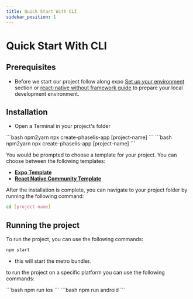 ```yaml
---
title: Quick Start With CLI
sidebar_position: 1
---
```




# Quick Start With CLI


## Prerequisites

* Before we start our project follow along expo [Set up your environment](https://docs.expo.dev/get-started/set-up-your-environment/?platform=ios&device=simulated&mode=development-build&buildEnv=local) section  or [react-native without framework guide](https://reactnative.dev/docs/getting-started-without-a-framework) to prepare your local development environment.

## Installation

* Open a Terminal in your project's folder

<Tabs>
  <TabItem value="npm" label="npm" default>
  ```bash npm2yarn
  npx create-phaselis-app [project-name]
  ```
  </TabItem>
  <TabItem value="yarn" label="yarn">
  ```bash npm2yarn
  npx create-phaselis-app [project-name]
  ```
  </TabItem>
</Tabs>

You would be prompted to choose a template for your project. You can choose between the following templates:

- **[Expo Template](https://github.com/expo/expo/tree/main/templates/expo-template-blank-typescript)**  
- **[React Native Community Template](https://github.com/react-native-community/template/tree/main/template)**


After the installation is complete, you can navigate to your project folder by running the following command:

```bash
cd [project-name]
```

## Running the project

To run the project, you can use the following commands:

```bash
npm start
```

* this will start the metro bundler.

to run the project on a specific platform you can use the following commands:



<Tabs>
  <TabItem value="ios" label="ios" default>
  ```bash 
npm run ios
  ```
  </TabItem>
  <TabItem value="android" label="android">
  ```bash 
npm run android
  ```
  </TabItem>
</Tabs>
